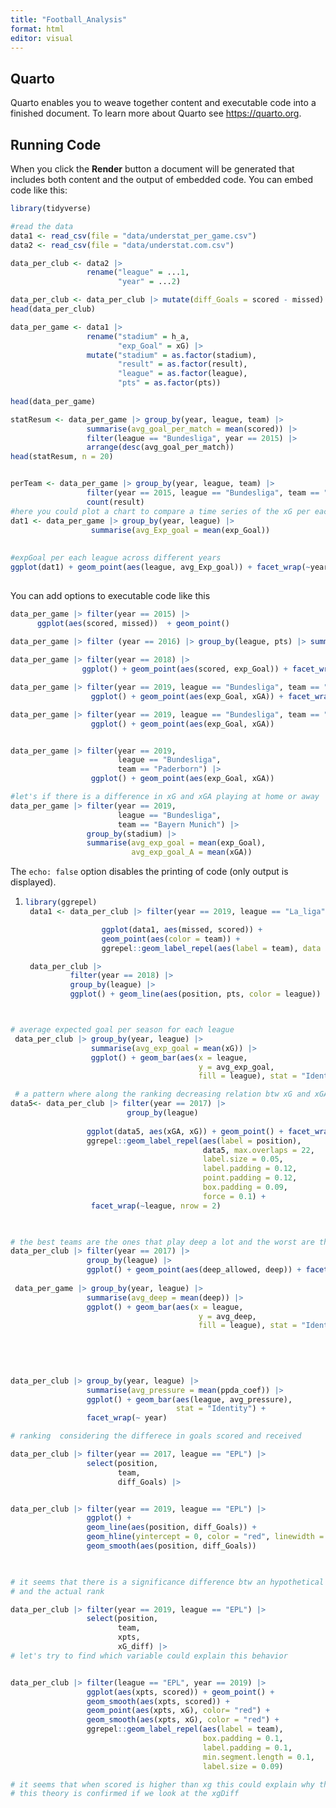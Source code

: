 ```yaml
---
title: "Football_Analysis"
format: html
editor: visual
---
```


## Quarto

Quarto enables you to weave together content and executable code into a finished document. To learn more about Quarto see <https://quarto.org>.

## Running Code

When you click the **Render** button a document will be generated that includes both content and the output of embedded code. You can embed code like this:

```r

library(tidyverse)

#read the data
data1 <- read_csv(file = "data/understat_per_game.csv")
data2 <- read_csv(file = "data/understat.com.csv")

data_per_club <- data2 |> 
                 rename("league" = ...1,
                        "year" = ...2)

data_per_club <- data_per_club |> mutate(diff_Goals = scored - missed)
head(data_per_club)

data_per_game <- data1 |> 
                 rename("stadium" = h_a,
                        "exp_Goal" = xG) |>
                 mutate("stadium" = as.factor(stadium), 
                        "result" = as.factor(result), 
                        "league" = as.factor(league),
                        "pts" = as.factor(pts))
                         
head(data_per_game)

statResum <- data_per_game |> group_by(year, league, team) |>
                 summarise(avg_goal_per_match = mean(scored)) |> 
                 filter(league == "Bundesliga", year == 2015) |>
                 arrange(desc(avg_goal_per_match))
head(statResum, n = 20)


perTeam <- data_per_game |> group_by(year, league, team) |> 
                 filter(year == 2015, league == "Bundesliga", team == "Bayern Munich") |>
                 count(result)
#here you could plot a chart to compare a time series of the xG per each league during the last five years
dat1 <- data_per_game |> group_by(year, league) |>
                  summarise(avg_Exp_goal = mean(exp_Goal))
                  
                  
#expGoal per each league across different years 
ggplot(dat1) + geom_point(aes(league, avg_Exp_goal)) + facet_wrap(~year)
   

```

You can add options to executable code like this

```r

data_per_game |> filter(year == 2015) |> 
      ggplot(aes(scored, missed))  + geom_point()

data_per_game |> filter (year == 2016) |> group_by(league, pts) |> summarise(avg_ppda_Att = mean(ppda_att)) |> ggplot() + geom_point(aes(pts, avg_ppda_Att)) + facet_wrap(~league)
  
data_per_game |> filter(year == 2018) |> 
                ggplot() + geom_point(aes(scored, exp_Goal)) + facet_wrap(~league)

data_per_game |> filter(year == 2019, league == "Bundesliga", team == "Bayern Munich") |> 
                  ggplot() + geom_point(aes(exp_Goal, xGA)) + facet_wrap(~stadium)

data_per_game |> filter(year == 2019, league == "Bundesliga", team == "Borussia Dortmund") |> 
                  ggplot() + geom_point(aes(exp_Goal, xGA))


data_per_game |> filter(year == 2019, 
                        league == "Bundesliga", 
                        team == "Paderborn") |> 
                  ggplot() + geom_point(aes(exp_Goal, xGA))

#let's if there is a difference in xG and xGA playing at home or away
data_per_game |> filter(year == 2019, 
                        league == "Bundesliga",
                        team == "Bayern Munich") |>
                 group_by(stadium) |> 
                 summarise(avg_exp_goal = mean(exp_Goal), 
                           avg_exp_goal_A = mean(xGA))


```

The `echo: false` option disables the printing of code (only output is displayed).

1.  <div>

    ```r
    library(ggrepel)
     data1 <- data_per_club |> filter(year == 2019, league == "La_liga")
     
                     ggplot(data1, aes(missed, scored)) +
                     geom_point(aes(color = team)) +
                     ggrepel::geom_label_repel(aes(label = team), data = data1)

     data_per_club |> 
              filter(year == 2018) |> 
              group_by(league) |>
              ggplot() + geom_line(aes(position, pts, color = league)) 
       
     
     
                     
    ```

    </div>

```r

# average expected goal per season for each league      
 data_per_club |> group_by(year, league) |>
                  summarise(avg_exp_goal = mean(xG)) |>
                  ggplot() + geom_bar(aes(x = league,
                                          y = avg_exp_goal, 
                                          fill = league), stat = "Identity") +                                                  facet_wrap(~year, nrow = 3)

```

```r
 # a pattern where along the ranking decreasing relation btw xG and xGA almost the same for      each league
data5<- data_per_club |> filter(year == 2017) |> 
                          group_by(league)
  
                 ggplot(data5, aes(xGA, xG)) + geom_point() + facet_wrap(~league) +
                 ggrepel::geom_label_repel(aes(label = position), 
                                           data5, max.overlaps = 22, 
                                           label.size = 0.05, 
                                           label.padding = 0.12, 
                                           point.padding = 0.12, 
                                           box.padding = 0.09, 
                                           force = 0.1) + 
                  facet_wrap(~league, nrow = 2) 

                 

# the best teams are the ones that play deep a lot and the worst are the ones who allawed the    depth
data_per_club |> filter(year == 2017) |> 
                 group_by(league) |> 
                 ggplot() + geom_point(aes(deep_allowed, deep)) + facet_wrap(~league)
   
 data_per_game |> group_by(year, league) |> 
                 summarise(avg_deep = mean(deep)) |>
                 ggplot() + geom_bar(aes(x = league,
                                          y = avg_deep, 
                                          fill = league), stat = "Identity") +                                                  facet_wrap(~year, nrow = 3)
                            
   
   
   
```

```r

data_per_club |> group_by(year, league) |> 
                 summarise(avg_pressure = mean(ppda_coef)) |> 
                 ggplot() + geom_bar(aes(league, avg_pressure),
                                     stat = "Identity") +
                 facet_wrap(~ year)

```

```r

# ranking  considering the differece in goals scored and received

data_per_club |> filter(year == 2017, league == "EPL") |> 
                 select(position, 
                        team, 
                        diff_Goals) |>                                                                          arrange(desc(diff_Goals))


data_per_club |> filter(year == 2019, league == "EPL") |>
                 ggplot() + 
                 geom_line(aes(position, diff_Goals)) +
                 geom_hline(yintercept = 0, color = "red", linewidth = 0.2) +
                 geom_smooth(aes(position, diff_Goals))
                 



```

```r

# it seems that there is a significance difference btw an hypothetical ranking using xpts 
# and the actual rank

data_per_club |> filter(year == 2019, league == "EPL") |> 
                 select(position, 
                        team, 
                        xpts,
                        xG_diff) |>                                                                          arrange(desc(xpts))
# let's try to find which variable could explain this behavior


data_per_club |> filter(league == "EPL", year == 2019) |>
                 ggplot(aes(xpts, scored)) + geom_point() + 
                 geom_smooth(aes(xpts, scored)) +
                 geom_point(aes(xpts, xG), color= "red") +
                 geom_smooth(aes(xpts, xG), color = "red") + 
                 ggrepel::geom_label_repel(aes(label = team),
                                           box.padding = 0.1, 
                                           label.padding = 0.1, 
                                           min.segment.length = 0.1,
                                           label.size = 0.09)

# it seems that when scored is higher than xg this could explain why the team has a lower position in the ranking sorted with the tot xpts 
# this theory is confirmed if we look at the xgDiff

```
